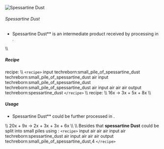 ![Spessartine Dust ](/mods/techreborn/spessartine_dust.png)

###### Spessartine Dust

- Spessartine Dust** is an intermediate product received by
        processing
        <Mcitem id="techreborn:red_garnet_dust"/> in
        <Mcitem id="techreborn:industrial_centrifuge"/>.

\\\\

##### Recipe

<Mcitem id="minecraft:crafting_table"/> recipe: \\\\
`<recipe>` input techreborn:small_pile_of_spessartine_dust
techreborn:small_pile_of_spessartine_dust air input
techreborn:small_pile_of_spessartine_dust
techreborn:small_pile_of_spessartine_dust air input air air air output
techreborn:spessartine_dust `</recipe>` \\\\
<Mcitem id="techreborn:industrial_centrifuge"/>
recipe: \\\\
16x<Mcitem id="techreborn:red_garnet_dust"/> -\>
3x<Mcitem id="techreborn:pyrope_dust"/> +
5x<Mcitem id="techreborn:almandine_dust"/> +
8x<Mcitem id="techreborn:spessartine_dust"/> \\\\

##### Usage

- Spessartine Dust** could be further processed in
        <Mcitem id="techreborn:industrial_electrolyzer"/>.

\\\\ 20x<Mcitem id="techreborn:spessartine_dust"/> +
9x<Mcitem id="techreborn:empty_cell"/> -\>
2x<Mcitem id="techreborn:aluminium_dust"/> +
3x<Mcitem id="techreborn:manganese_dust"/> +
3x<Mcitem id="techreborn:silicon_cell"/> +
6x<Mcitem id="techreborn:compressed_air_cell"/> \\\\
\\\\ Besides that **spessartine Dust** could be split into small
piles using <Mcitem id="minecraft:crafting_table"/>:
`<recipe>` input air air air input air
techreborn:spessartine_dust air input air air air output
techreborn:small_pile_of_spessartine_dust,4 `</recipe>`
